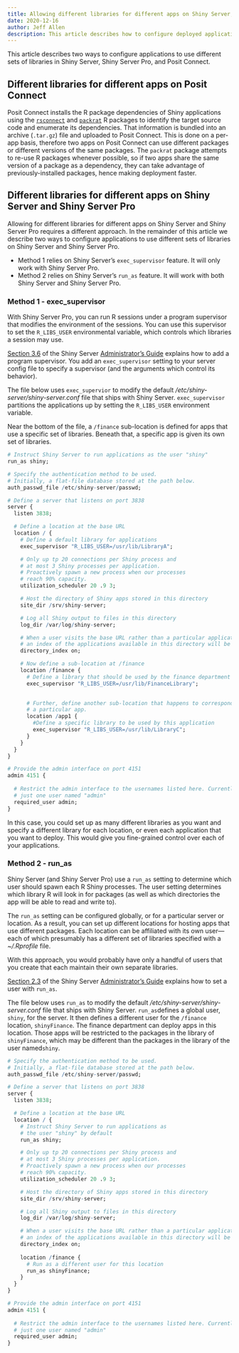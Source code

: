```yaml
---
title: Allowing different libraries for different apps on Shiny Server, Shiny Server Pro, and Posit Connect
date: 2020-12-16
author: Jeff Allen
description: This article describes how to configure deployed applications to use different sets of libraries.
---
```


This article describes two ways to configure applications to use different sets of libraries in Shiny Server, Shiny Server Pro, and Posit Connect.

## Different libraries for different apps on Posit Connect

Posit Connect installs the R package dependencies of Shiny applications using the [`rsconnect`](https://github.com/rstudio/rsconnect) and [`packrat`](https://github.com/rstudio/packrat) R packages to identify the target source code and enumerate its dependencies. That information is bundled into an archive (`.tar.gz`) file and uploaded to Posit Connect. This is done on a per-app basis, therefore two apps on Posit Connect can use different packages or different versions of the same packages. The `packrat` package attempts to re-use R packages whenever possible, so if two apps share the same version of a package as a dependency, they can take advantage of previously-installed packages, hence making deployment faster.

## Different libraries for different apps on Shiny Server and Shiny Server Pro

Allowing for different libraries for different apps on Shiny Server and Shiny Server Pro requires a different approach. In the remainder of this article we describe two ways to configure applications to use different sets of libraries on Shiny Server and Shiny Server Pro. 

* Method 1 relies on Shiny Server's `exec_supervisor` feature. It will only work with Shiny Server Pro.
* Method 2 relies on Shiny Server's `run_as` feature. It will work with both Shiny Server and Shiny Server Pro.

### Method 1 - exec_supervisor

With Shiny Server Pro, you can run R sessions under a program supervisor that modifies the environment of the sessions. You can use this supervisor to set the `R_LIBS_USER` environmental variable, which controls which libraries a session may use.

[Section 3.6](https://docs.rstudio.com/shiny-server/#program-supervisors) of the Shiny Server [Administrator's Guide](https://docs.rstudio.com/shiny-server/) explains how to add a program supervisor. You add an `exec_supervisor` setting to your server config file to specify a supervisor (and the arguments which control its behavior). 

The file below uses `exec_supervior` to modify the default  _/etc/shiny-server/shiny-server.conf_ file that ships with Shiny Server. `exec_supervisor` partitions the applications up by setting the `R_LIBS_USER` environment variable. 

Near the bottom of the file, a `/finance` sub-location is defined for apps that use a specific set of libraries. Beneath that, a specific app is given its own set of libraries. 

````r
# Instruct Shiny Server to run applications as the user "shiny"
run_as shiny;

# Specify the authentication method to be used.
# Initially, a flat-file database stored at the path below.
auth_passwd_file /etc/shiny-server/passwd;

# Define a server that listens on port 3838
server {
  listen 3838;

  # Define a location at the base URL
  location / {
    # Define a default library for applications
    exec_supervisor "R_LIBS_USER=/usr/lib/LibraryA";

    # Only up tp 20 connections per Shiny process and 
    # at most 3 Shiny processes per application. 
    # Proactively spawn a new process when our processes 
    # reach 90% capacity.
    utilization_scheduler 20 .9 3;

    # Host the directory of Shiny apps stored in this directory
    site_dir /srv/shiny-server;

    # Log all Shiny output to files in this directory
    log_dir /var/log/shiny-server;

    # When a user visits the base URL rather than a particular application,
    # an index of the applications available in this directory will be shown.
    directory_index on;

    # Now define a sub-location at /finance
    location /finance {
      # Define a library that should be used by the finance department
      exec_supervisor "R_LIBS_USER=/usr/lib/FinanceLibrary";

      
      # Further, define another sub-location that happens to correspond to 
      # a particular app.
      location /app1 {
        #Define a specific library to be used by this application
        exec_supervisor "R_LIBS_USER=/usr/lib/LibraryC";
      }
    }
  }
}

# Provide the admin interface on port 4151
admin 4151 {
  
  # Restrict the admin interface to the usernames listed here. Currently
  # just one user named "admin"
  required_user admin;
}
````

In this case, you could set up as many different libraries as you want and specify a different library for each location, or even each application that you want to deploy. This would give you fine-grained control over each of your applications.


### Method 2 - run_as

Shiny Server (and Shiny Server Pro) use a `run_as` setting to determine which user should spawn each R Shiny processes. The user setting determines which library R will look in for packages (as well as which directories the app will be able to read and write to).

The `run_as` setting can be configured globally, or for a particular server or location. As a result, you can set up different locations for hosting apps that use different packages. Each location can be affiliated with its own user—each of which presumably has a different set of libraries specified with a _~/.Rprofile_ file.

With this approach, you would probably have only a handful of users that you create that each maintain their own separate libraries. 

[Section 2.3](http://rstudio.github.io/shiny-server/latest/#run_as) of the Shiny Server [Administrator's Guide](http://rstudio.github.io/shiny-server/latest/) explains how to set a user with `run_as`.

The file below uses `run_as` to modify the default  _/etc/shiny-server/shiny-server.conf_ file that ships with Shiny Server. `run_as`defines a global user, `shiny`, for the server. It then defines a different user for the `/finance` location, `shinyFinance`. The finance department can deploy apps in this location. Those apps will be restricted to the packages in the library of `shinyFinance`, which may be different than the packages in the library of the user named`shiny`.

````r
# Specify the authentication method to be used.
# Initially, a flat-file database stored at the path below.
auth_passwd_file /etc/shiny-server/passwd;

# Define a server that listens on port 3838
server {
  listen 3838;

  # Define a location at the base URL
  location / {
    # Instruct Shiny Server to run applications as
    # the user "shiny" by default
    run_as shiny;

    # Only up tp 20 connections per Shiny process and 
    # at most 3 Shiny processes per application. 
    # Proactively spawn a new process when our processes 
    # reach 90% capacity.
    utilization_scheduler 20 .9 3;

    # Host the directory of Shiny apps stored in this directory
    site_dir /srv/shiny-server;

    # Log all Shiny output to files in this directory
    log_dir /var/log/shiny-server;

    # When a user visits the base URL rather than a particular application,
    # an index of the applications available in this directory will be shown.
    directory_index on;
    
    location /finance {
      # Run as a different user for this location
      run_as shinyFinance;
    }
  }
}

# Provide the admin interface on port 4151
admin 4151 {
  
  # Restrict the admin interface to the usernames listed here. Currently
  # just one user named "admin"
  required_user admin;
}
````